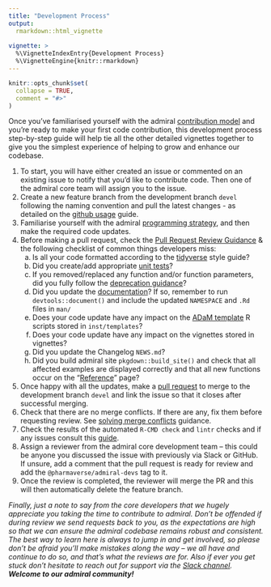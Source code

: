 ```yaml
---
title: "Development Process"
output:
  rmarkdown::html_vignette
    
vignette: >
  %\VignetteIndexEntry{Development Process}
  %\VignetteEngine{knitr::rmarkdown}
---
```


```r
knitr::opts_chunk$set(
  collapse = TRUE,
  comment = "#>"
)
```

Once you’ve familiarised yourself with the admiral [contribution model](contribution_model.html) and you’re ready to make your first code contribution, this development process step-by-step guide will help tie all the other detailed vignettes together to give you the simplest experience of helping to grow and enhance our codebase.

1. To start, you will have either created an issue or commented on an existing issue to notify that you’d like to contribute code. Then one of the admiral core team will assign you to the issue.
1. Create a new feature branch from the development branch `devel` following the naming convention and pull the latest changes - as detailed on the [github usage](git_usage.html#working-with-feature-branches-1) guide.
1. Familiarise yourself with the admiral [programming strategy](programming_strategy.html), and then make the required code updates.
1. Before making a pull request, check the [Pull Request Review Guidance](pr_review_guidance.html) & the following checklist of common things developers miss:
    a. Is all your code formatted according to the [tidyverse](https://style.tidyverse.org/) style guide?
    a. Did you create/add appropriate [unit tests](unit_test_guidance.html#writing-unit-tests-in-admiral-)?
    a. If you removed/replaced any function and/or function parameters, did you fully follow the [deprecation guidance](programming_strategy.html#deprecation-1)?
    a. Did you update the [documentation](programming_strategy.html#function-header-documentation-)? If so, remember to run `devtools::document()` and include the updated `NAMESPACE` and `.Rd` files in `man/` 
    a. Does your code update have any impact on the [ADaM template](admiral.html#starting-a-script-1) R scripts stored in `inst/templates`?
    a. Does your code update have any impact on the vignettes stored in vignettes?
    a. Did you update the Changelog `NEWS.md`?
    a. Did you build admiral site `pkgdown::build_site()` and check that all affected examples are displayed correctly and that all new functions occur on the "[Reference](../reference/index.html)" page?
1. Once happy with all the updates, make a [pull request](git_usage.html#pull-request) to merge to the development branch `devel` and link the issue so that it closes after successful merging.
1. Check that there are no merge conflicts. If there are any, fix them before requesting review. See [solving merge conflicts](git_usage.html#solving-merge-conflicts-in-the-terminal-on-rstudio) guidance.
1. Check the results of the automated `R-CMD check` and `lintr` checks and if any issues consult this [guide](pr_review_guidance.html#common-r-cmd-check-issues-1).
1. Assign a reviewer from the admiral core development team – this could be anyone you discussed the issue with previously via Slack or GitHub. If unsure, add a comment that the pull request is ready for review and add the `@pharmaverse/admiral-devs` tag to it.
1. Once the review is completed, the reviewer will merge the PR and this will then automatically delete the feature branch.

_Finally, just a note to say from the core developers that we hugely appreciate you taking the time to contribute to admiral. Don’t be offended if during review we send requests back to you, as the expectations are high so that we can ensure the admiral codebase remains robust and consistent. The best way to learn here is always to jump in and get involved, so please don’t be afraid you’ll make mistakes along the way – we all have and continue to do so, and that’s what the reviews are for. Also if ever you get stuck don't hesitate to reach out for support via the [Slack channel](https://app.slack.com/client/T028PB489D3/C02M8KN8269). **Welcome to our admiral community!**_

